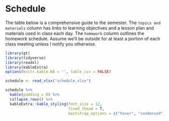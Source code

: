 # Schedule {-}

The table below is a comprehensive guide to the semester. The `topics and materials` column has links to learning objectives and a lesson plan and materials used in class each day. The `homework` column outlines the homework schedule. Assume we'll be outside for at least a portion of each class meeting unless I notify you otherwise.
```r
library(gt)
library(tidyverse)
library(readxl)
library(kableExtra)
options(knitr.kable.NA = '', table_css = FALSE)

schedule <- read_xlsx("schedule.xlsx")

schedule %>%
  kable(padding = 0) %>%
  collapse_rows() %>%
  kableExtra::kable_styling(font_size = 12,
                            fixed_thead = T,
                            bootstrap_options = c("hover", "condensed"))
```

